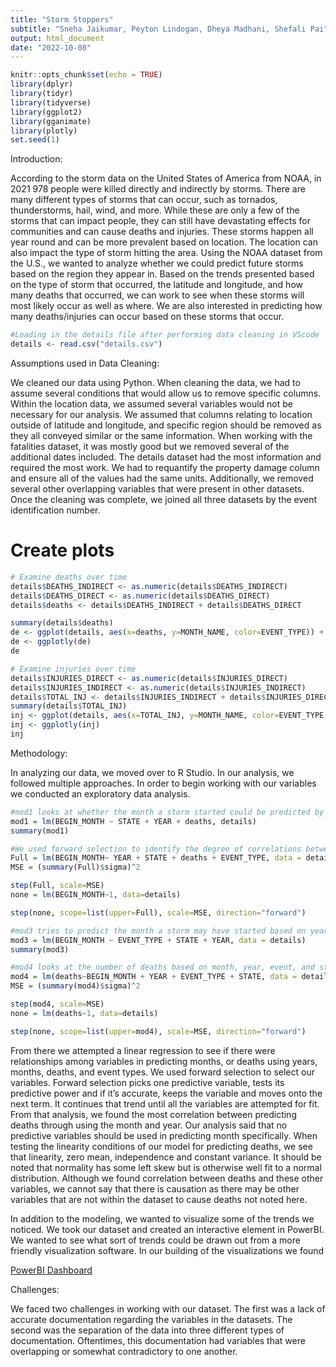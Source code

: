 ```yaml
---
title: "Storm Stoppers"
subtitle: "Sneha Jaikumar, Peyton Lindogan, Dheya Madhani, Shefali Pai"
output: html_document
date: "2022-10-08"
---
```


```r
knitr::opts_chunk$set(echo = TRUE)
library(dplyr)
library(tidyr)
library(tidyverse)
library(ggplot2)
library(gganimate)
library(plotly)
set.seed(1)
```

Introduction:

According to the storm data on the United States of America from NOAA, in 2021 978 people were killed directly and indirectly by storms. There are many different types of storms that can occur, such as tornados, thunderstorms, hail, wind, and more. While these are only a few of the storms that can impact people, they can still have devastating effects for communities and can cause deaths and injuries. These storms happen all year round and can be more prevalent based on location. The location can also impact the type of storm hitting the area. Using the NOAA dataset from the U.S., we wanted to analyze whether we could predict future storms based on the region they appear in. Based on the trends presented based on the type of storm that occurred, the latitude and longitude, and how many deaths that occurred, we can work to see when these storms will most likely occur as well as where. We are also interested in predicting how many deaths/injuries can occur based on these storms that occur.  


```r
#Loading in the details file after performing data cleaning in VScode
details <- read.csv("details.csv")
```

Assumptions used in Data Cleaning:

We cleaned our data using Python. When cleaning the data, we had to assume several conditions that would allow us to remove specific columns. Within the location data, we assumed several variables would not be necessary for our analysis. We assumed that columns relating to location outside of latitude and longitude, and specific region should be removed as they all conveyed similar or the same information. When working with the fatalities dataset, it was mostly good but we removed several of the additional dates included. The details dataset had the most information and required the most work. We had to requantify the property damage column and ensure all of the values had the same units. Additionally, we removed several other overlapping variables that were present in other datasets. Once the cleaning was complete, we joined all three datasets by the event identification number. 

# Create plots 
```r
# Examine deaths over time
details$DEATHS_INDIRECT <- as.numeric(details$DEATHS_INDIRECT)
details$DEATHS_DIRECT <- as.numeric(details$DEATHS_DIRECT)
details$deaths <- details$DEATHS_INDIRECT + details$DEATHS_DIRECT

summary(details$deaths)
de <- ggplot(details, aes(x=deaths, y=MONTH_NAME, color=EVENT_TYPE)) + ggtitle("Deaths Over Time")+ geom_point() + labs(x="Total Injuries")
de <- ggplotly(de)
de
```

```r
# Examine injuries over time
details$INJURIES_DIRECT <- as.numeric(details$INJURIES_DIRECT)
details$INJURIES_INDIRECT <- as.numeric(details$INJURIES_INDIRECT)
details$TOTAL_INJ <- details$INJURIES_INDIRECT + details$INJURIES_DIRECT
summary(details$TOTAL_INJ)
inj <- ggplot(details, aes(x=TOTAL_INJ, y=MONTH_NAME, color=EVENT_TYPE )) + ggtitle("Injuries Over Time") + geom_point() + labs(x="Total Injuries")
inj <- ggplotly(inj)
inj
```



Methodology:

In analyzing our data, we moved over to R Studio. In our analysis, we followed multiple approaches. In order to begin working with our variables we conducted an exploratory data analysis. 


```r
#mod1 looks at whether the month a storm started could be predicted by state, year, and d# of eaths
mod1 = lm(BEGIN_MONTH ~ STATE + YEAR + deaths, details)
summary(mod1)
```

```r
#We used forward selection to identify the degree of correlations between variables, specifically between deaths and year, state, event.
Full = lm(BEGIN_MONTH~ YEAR + STATE + deaths + EVENT_TYPE, data = details)
MSE = (summary(Full)$sigma)^2

step(Full, scale=MSE)
none = lm(BEGIN_MONTH~1, data=details)

step(none, scope=list(upper=Full), scale=MSE, direction="forward")
```

```r
#mod3 tries to predict the month a storm may have started based on year, event, and state
mod3 = lm(BEGIN_MONTH ~ EVENT_TYPE + STATE + YEAR, data = details)
summary(mod3)
```



```r
#mod4 looks at the number of deaths based on month, year, event, and state
mod4 = lm(deaths~BEGIN_MONTH + YEAR + EVENT_TYPE + STATE, data = details)
MSE = (summary(mod4)$sigma)^2

step(mod4, scale=MSE)
none = lm(deaths~1, data=details)

step(none, scope=list(upper=mod4), scale=MSE, direction="forward")
```

From there we attempted a linear regression to see if there were relationships among variables in predicting months, or deaths using years, months, deaths, and event types. We used forward selection to select our variables. Forward selection picks one predictive variable, tests its predictive power and if it’s accurate, keeps the variable and moves onto the next term. It continues that trend until all the variables are attempted for fit.  From that analysis, we found the most correlation between predicting deaths through using the month and year. Our analysis said that no predictive variables should be used in predicting month specifically. When testing the linearity conditions of our model for predicting deaths, we see that linearity, zero mean, independence and constant variance. It should be noted that normality has some left skew but is otherwise well fit to a normal distribution. Although we found correlation between deaths and these other variables, we cannot say that there is causation as there may be other variables that are not within the dataset to cause deaths not noted here. 

In addition to the modeling, we wanted to visualize some of the trends we noticed. We took our dataset and created an interactive element in PowerBI. We wanted to see what sort of trends could be drawn out from a more friendly visualization software. In our building of the visualizations we found 

[PowerBI Dashboard](https://app.powerbi.com/links/rEz4CZhwdW?ctid=58b3d54f-16c9-42d3-af08-1fcabd095666&pbi_source=linkShare)

Challenges:

We faced two challenges in working with our dataset. The first was a lack of accurate documentation regarding the variables in the datasets. The second was the separation of the data into three different types of documentation. Oftentimes, this documentation had variables that were overlapping or somewhat contradictory to one another. 

